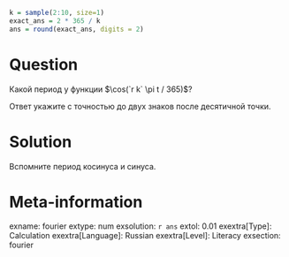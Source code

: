```r
k = sample(2:10, size=1)
exact_ans = 2 * 365 / k
ans = round(exact_ans, digits = 2)
```

Question
========

Какой период у функции $\cos(`r k` \pi t / 365)$?

Ответ укажите с точностью до двух знаков после десятичной точки. 

Solution
========

Вспомните период косинуса и синуса. 

Meta-information
================
exname: fourier
extype: num
exsolution: `r ans`
extol: 0.01
exextra[Type]: Calculation
exextra[Language]: Russian
exextra[Level]: Literacy
exsection: fourier
